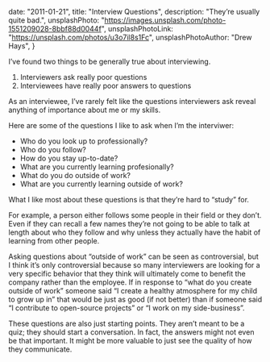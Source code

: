   date: "2011-01-21",
  title: "Interview Questions",
  description: "They’re usually quite bad.",
  unsplashPhoto: "https://images.unsplash.com/photo-1551209028-8bbf88d0044f",
  unsplashPhotoLink: "https://unsplash.com/photos/u3o7il8s1Fc",
  unsplashPhotoAuthor: "Drew Hays",
}

I’ve found two things to be generally true about interviewing.

1. Interviewers ask really poor questions
2. Interviewees have really poor answers to questions

As an interviewee, I’ve rarely felt like the questions interviewers ask reveal anything of importance about me or my skills.

Here are some of the questions I like to ask when I’m the interviwer:

- Who do you look up to professionally?
- Who do you follow?
- How do you stay up-to-date?
- What are you currently learning profesionally?
- What do you do outside of work?
- What are you currently learning outside of work?

What I like most about these questions is that they’re hard to “study” for.

For example, a person either follows some people in their field or they don’t. Even if they can recall a few names they’re not going to be able to talk at length about who they follow and why unless they actually have the habit of learning from other people.

Asking questions about “outside of work” can be seen as controversial, but I think it’s only controversial because so many interviewers are looking for a very specific behavior that they think will ultimately come to benefit the company rather than the employee. If in response to “what do you create outside of work” someone said “I create a healthy atmosphere for my child to grow up in” that would be just as good (if not better) than if someone said “I contribute to open-source projects” or “I work on my side-business”.

These questions are also just starting points. They aren’t meant to be a quiz; they should start a conversation. In fact, the answers might not even be that important. It might be more valuable to just see the quality of how they communicate.
